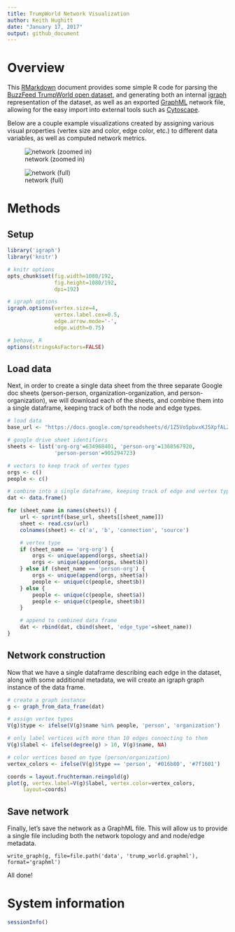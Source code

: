 ```yaml
---
title: TrumpWorld Network Visualization
author: Keith Hughitt
date: "January 17, 2017"
output: github_document
---
```


# Overview

This [RMarkdown](http://rmarkdown.rstudio.com/) document provides some simple R
code for parsing the [BuzzFeed TrumpWorld open
dataset](https://www.buzzfeed.com/johntemplon/help-us-map-trumpworld?utm_term=.prXl6l32Z#.id0L5LXdZ),
and generating both an internal [igraph](http://igraph.org/r/) representation
of the dataset, as well as an exported [GraphML](http://graphml.graphdrawing.org/) network
file, allowing for the easy import into external tools such as
[Cytoscape](http://www.cytoscape.org/).

Below are a couple example visualizations created by assigning various visual
properties (vertex size and color, edge color, etc.) to different data
variables, as well as computed network metrics.

![network (zoomed in)](img/network-cytoscape-zoomed.png)

![network (full)](img/network-cytoscape-full.png)

# Methods

## Setup

```r
library('igraph')
library('knitr')

# knitr options
opts_chunk$set(fig.width=1080/192,
               fig.height=1080/192,
               dpi=192)

# igraph options
igraph.options(vertex.size=4,
               vertex.label.cex=0.5,
               edge.arrow.mode='-',
               edge.width=0.75)

# behave, R
options(stringsAsFactors=FALSE)
```

## Load data

Next, in order to create a single data sheet from the three separate Google doc
sheets (person-person, organization-organization, and person-organization), we
will download each of the sheets, and combine them into a single dataframe,
keeping track of both the node and edge types.

```r
# load data
base_url <- "https://docs.google.com/spreadsheets/d/1Z5Vo5pbvxKJ5XpfALZXvCzW26Cl4we3OaN73K9Ae5Ss/pub?gid=%d&output=csv"

# google drive sheet identifiers
sheets <- list('org-org'=634968401, 'person-org'=1368567920,
               'person-person'=905294723)

# vectors to keep track of vertex types
orgs <- c()
people <- c()

# combine into a single dataframe, keeping track of edge and vertex types
dat <- data.frame()

for (sheet_name in names(sheets)) {
    url <- sprintf(base_url, sheets[[sheet_name]])
    sheet <- read.csv(url)
    colnames(sheet) <- c('a', 'b', 'connection', 'source')

    # vertex type
    if (sheet_name == 'org-org') {
        orgs <- unique(append(orgs, sheet$a))
        orgs <- unique(append(orgs, sheet$b))
    } else if (sheet_name == 'person-org') {
        orgs <- unique(append(orgs, sheet$a))
        people <- unique(c(people, sheet$b))
    } else {
        people <- unique(c(people, sheet$a))
        people <- unique(c(people, sheet$b))
    }

    # append to combined data frame
    dat <- rbind(dat, cbind(sheet, 'edge_type'=sheet_name))
}
```

## Network construction

Now that we have a single dataframe describing each edge in the dataset, along
with some additional metadata, we will create an igraph graph instance of the
data frame.

```r
# create a graph instance
g <- graph_from_data_frame(dat)

# assign vertex types
V(g)$type <- ifelse(V(g)$name %in% people, 'person', 'organization')

# only label vertices with more than 10 edges connecting to them
V(g)$label <- ifelse(degree(g) > 10, V(g)$name, NA)

# color vertices based on type (person/organization)
vertex_colors <- ifelse(V(g)$type == 'person', '#016b80', '#7f1601')

coords = layout.fruchterman.reingold(g)
plot(g, vertex.label=V(g)$label, vertex.color=vertex_colors,
     layout=coords)
```

## Save network

Finally, let's save the network as a GraphML file. This will allow us to
provide a single file including both the network topology and and node/edge
metadata.

```
write_graph(g, file=file.path('data', 'trump_world.graphml'), format='graphml')
```

All done!

# System information

```r
sessionInfo()
```

